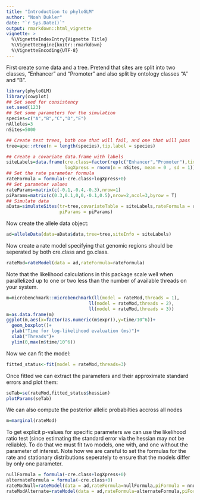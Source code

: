 ---
title: "Introduction to phyloGLM"
author: "Noah Dukler"
date: "`r Sys.Date()`"
output: rmarkdown::html_vignette
vignette: >
  %\VignetteIndexEntry{Vignette Title}
  %\VignetteEngine{knitr::rmarkdown}
  %\VignetteEncoding{UTF-8}
---

First create some data and a tree. Pretend that sites are split into two classes, "Enhancer" and "Promoter" and also split by ontology classes "A" and "B".

```{r}
library(phyloGLM)
library(cowplot)
## Set seed for consistency
set.seed(123)
## Set some parameters for the simulation
species=c("A","B","C","D","E")
nAlleles=3
nSites=5000

## Create test trees, both one that will fail, and one that will pass
tree=ape::rtree(n = length(species),tip.label = species)

## Create a covariate data.frame with labels
siteLabels=data.frame(cre.class=factor(rep(c("Enhancer","Promoter"),times=c(3/4*nSites,1/4*nSites))),
                      logXpress = rnorm(n = nSites, mean = 0 , sd = 1))
## Set the rate parameter formula
rateFormula = formula(~cre.class+logXpress+0)
## Set parameter values
rateParams=matrix(c(-0.1,-0.4,-0.3),nrow=1)
piParams=matrix(c(0.3,0.1,0,0,-0.1,0.5),nrow=2,ncol=3,byrow = T)
## Simulate data
aData=simulateSites(tr=tree,covariateTable = siteLabels,rateFormula = rateFormula, rateParams = rateParams,
                    piParams = piParams)
```
Now create the allele data object:

```{r,echo=FALSE}
ad=alleleData(data=aData$data,tree=tree,siteInfo = siteLabels)
```

Now create a rate model specifying that genomic regions should be seperated by both cre.class and go.class.

```{r}
rateMod=rateModel(data = ad,rateFormula=rateFormula)
```
Note that the likelihood calculations in this package scale well when parallelized up to one or two less than the number of available threads on your system.
```{r}
m=microbenchmark::microbenchmark(ll(model = rateMod,threads = 1),
                               ll(model = rateMod,threads = 2),
                               ll(model = rateMod,threads = 3))
m=as.data.frame(m)
ggplot(m,aes(x=factor(as.numeric(m$expr)),y=time/10^6))+
  geom_boxplot()+
  ylab("Time for log-likelihood evaluation (ms)")+
  xlab("Threads")+
  ylim(0,max(m$time/10^6))
```

Now we can fit the model:

```{r}
fitted_status<-fit(model = rateMod,threads=3)
```

Once fitted we can extract the parameters and their approximate standard errors and plot them:

```{r}
seTab=se(rateMod,fitted_status$hessian)
plotParams(seTab)
```
We can also compute the posterior allelic probabilties accross all nodes
```{r}
m=marginal(rateMod)
```
To get explicit p-values for specific parameters we can use the likelihood ratio test (since estimating the standard error via the hessian may not be reliable). To do that we must fit two models, one with, and one without the parameter of interest. Note how we are careful to set the formulas for the rate and stationary distributions seperately to ensure that the models differ by only one parameter.

```{r}
nullFormula = formula(~cre.class+logXpress+0)
alternateFormula = formula(~cre.class+0)
rateModNull=rateModel(data = ad,rateFormula=nullFormula,piFormula = nnullFormula)
rateModAlternate=rateModel(data = ad,rateFormula=alternateFormula,piFormula = nullFormula)


```

